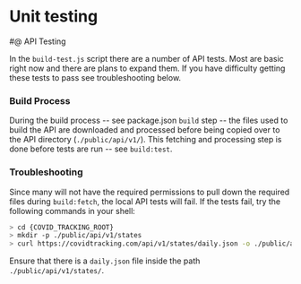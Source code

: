 
<Meta title="Unit testing" />

# Unit testing

#@ API Testing

In the `build-test.js` script there are a number of API tests. Most are basic right now and there are plans to expand them. If you have difficulty getting these tests to pass see troubleshooting below.

### Build Process

During the build process -- see package.json `build` step -- the files used to build the API are downloaded and processed before being copied over to the API directory (`./public/api/v1/`). This fetching and processing step is done before tests are run -- see `build:test`. 

### Troubleshooting 

Since many will not have the required permissions to pull down the required files during `build:fetch`, the local API tests will fail. If the tests fail, try the following commands in your shell:

```bash session
> cd {COVID_TRACKING_ROOT}
> mkdir -p ./public/api/v1/states
> curl https://covidtracking.com/api/v1/states/daily.json -o ./public/api/v1/states/daily.json
```

Ensure that there is a `daily.json` file inside the path `./public/api/v1/states/`.
